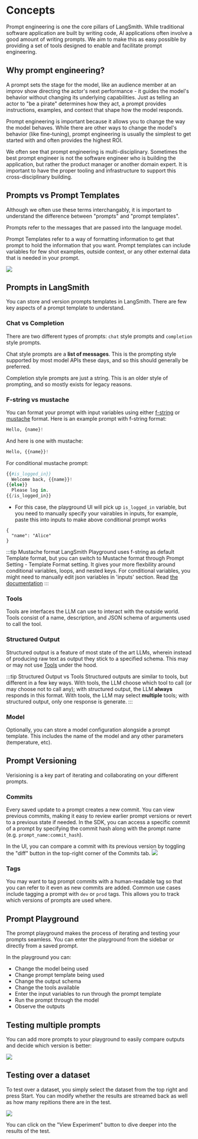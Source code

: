 # Concepts

Prompt engineering is one the core pillars of LangSmith.
While traditional software application are built by writing code, AI applications often involve a good amount of writing prompts.
We aim to make this as easy possible by providing a set of tools designed to enable and facilitate prompt engineering.

## Why prompt engineering?

A prompt sets the stage for the model, like an audience member at an improv show directing the actor's next performance - it guides the model's
behavior without changing its underlying capabilities. Just as telling an actor to "be a pirate" determines how they act,
a prompt provides instructions, examples, and context that shape how the model responds.

Prompt engineering is important because it allows you to change the way the model behaves.
While there are other ways to change the model's behavior (like fine-tuning), prompt engineering is usually the simplest to get started with
and often provides the highest ROI.

We often see that prompt engineering is multi-disciplinary.
Sometimes the best prompt engineer is not the software engineer who is building the application, but rather the product manager
or another domain expert.
It is important to have the proper tooling and infrastructure to support this cross-disciplinary building.

## Prompts vs Prompt Templates

Although we often use these terms interchangably, it is important to understand the difference between "prompts" and "prompt templates".

Prompts refer to the messages that are passed into the language model.

Prompt Templates refer to a way of formatting information to get that prompt to hold the information that you want. Prompt templates
can include variables for few shot examples, outside context, or any other external data that is needed in your prompt.

![](./static/prompt_vs_prompt_template.png)

## Prompts in LangSmith

You can store and version prompts templates in LangSmith.
There are few key aspects of a prompt template to understand.

### Chat vs Completion

There are two different types of prompts: `chat` style prompts and `completion` style prompts.

Chat style prompts are a **list of messages**. This is the prompting style supported by most model APIs these days, and so this should generally be preferred.

Completion style prompts are just a string. This is an older style of prompting, and so mostly exists for legacy reasons.

### F-string vs mustache

You can format your prompt with input variables using either [f-string](https://realpython.com/python-f-strings/) or [mustache](https://mustache.github.io/mustache.5.html) format. Here is an example prompt
with f-string format:

```python
Hello, {name}!
```

And here is one with mustache:

```python
Hello, {{name}}!
```

For conditional mustache prompt:

```python
{{#is_logged_in}}
  Welcome back, {{name}}!
{{else}}
  Please log in.
{{/is_logged_in}}
```

- For this case, the playground UI will pick up `is_logged_in` variable,
  but you need to manually specify your vairables in inputs, for example,
  paste this into inputs to make above conditional prompt works

```
{
  "name": "Alice"
}
```

:::tip Mustache format
LangSmith Playground uses f-string as default Template format,
but you can switch to Mustache format through Prompt Setting - Template Format setting.
It gives your more flexbility around conditional variables, loops, and nested keys.
For conditional variables, you might need to manually edit json variables in 'inputs' section.
Read [the documentation](https://mustache.github.io/mustache.5.html)
:::

### Tools

Tools are interfaces the LLM can use to interact with the outside world. Tools consist of a name, description,
and JSON schema of arguments used to call the tool.

### Structured Output

Structured output is a feature of most state of the art LLMs, wherein instead of producing raw text as output they
stick to a specified schema. This may or may not use [Tools](#tools) under the hood.

:::tip Structured Output vs Tools
Structured outputs are similar to tools, but different in a few key ways. With tools, the LLM choose which tool to call (or may choose not to call any); with structured output, the LLM **always** responds in this format. With tools, the LLM may select **multiple** tools; with structured output, only one response is generate.
:::

### Model

Optionally, you can store a model configuration alongside a prompt template. This includes the name of the model and any other parameters (temperature, etc).

## Prompt Versioning

Verisioning is a key part of iterating and collaborating on your different prompts.

### Commits

Every saved update to a prompt creates a new commit. You can view previous commits, making it easy to review earlier prompt versions or revert to a previous state if needed. In the SDK, you can access a specific commit of a prompt by specifying the commit hash along with the prompt name (e.g. `prompt_name:commit_hash`).

In the UI, you can compare a commit with its previous version by toggling the "diff" button in the top-right corner of the Commits tab.
![](./static/commit_diff.png)

### Tags

You may want to tag prompt commits with a human-readable tag so that you can refer to it even as new commits are added. Common use cases include tagging a prompt with `dev` or `prod` tags. This allows you to track which versions of prompts are used where.

## Prompt Playground

The prompt playground makes the process of iterating and testing your prompts seamless. You can enter the playground from the sidebar or directly from a saved prompt.

In the playground you can:

- Change the model being used
- Change prompt template being used
- Change the output schema
- Change the tools available
- Enter the input variables to run through the prompt template
- Run the prompt through the model
- Observe the outputs

## Testing multiple prompts

You can add more prompts to your playground to easily compare outputs and decide which version is better:

![](./static/add_prompt_to_playground.gif)

## Testing over a dataset

To test over a dataset, you simply select the dataset from the top right and press Start. You can modify whether the results
are streamed back as well as how many repitions there are in the test.

![](./static/test_over_dataset_in_playground.gif)

You can click on the "View Experiment" button to dive deeper into the results of the test.
